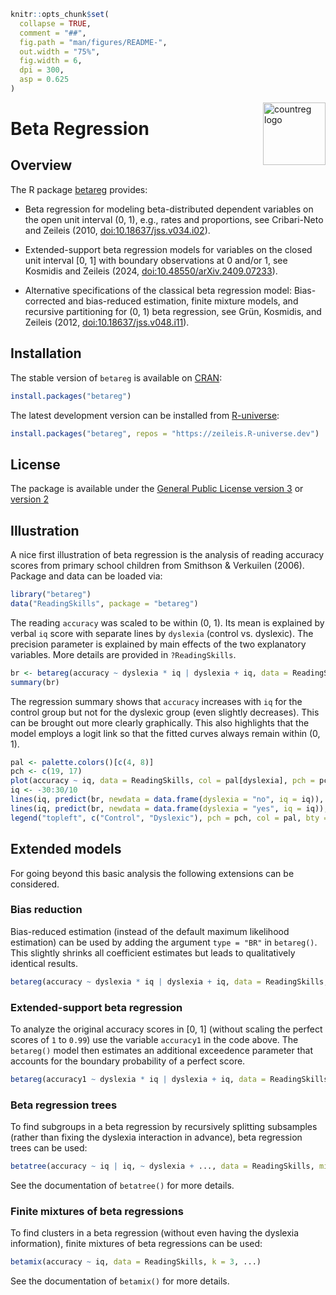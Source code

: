 <!-- README.md is generated from README.qmd via: quarto render README.qmd --to gfm -->

```r
knitr::opts_chunk$set(
  collapse = TRUE,
  comment = "##",
  fig.path = "man/figures/README-",
  out.width = "75%",
  fig.width = 6,
  dpi = 300,
  asp = 0.625
)
```

<img src="https://topmodels.R-Forge.R-project.org/betareg/betareg.png" align="right" alt="countreg logo" width="100" />

# Beta Regression

## Overview

The R package [betareg](https://topmodels.R-Forge.R-project.org/betareg/)
provides:

* Beta regression for modeling beta-distributed dependent variables on the open
  unit interval (0, 1), e.g., rates and proportions, see Cribari-Neto and Zeileis
  (2010, [doi:10.18637/jss.v034.i02](https://doi.org/10.18637/jss.v034.i02)).

* Extended-support beta regression models for variables on the closed unit
  interval [0, 1] with boundary observations at 0 and/or 1, see Kosmidis and
  Zeileis (2024, [doi:10.48550/arXiv.2409.07233](https://doi.org/10.48550/arXiv.2409.07233)).
  
* Alternative specifications of the classical beta regression model:
  Bias-corrected and bias-reduced estimation, finite mixture models, and
  recursive partitioning for (0, 1) beta regression, see Grün, Kosmidis, and
  Zeileis (2012, [doi:10.18637/jss.v048.i11](https://doi.org/10.18637/jss.v048.i11)).


## Installation

The stable version of `betareg` is available on
[CRAN](https://CRAN.R-project.org/package=betareg):

``` r
install.packages("betareg")
```

The latest development version can be installed from
[R-universe](https://zeileis.R-universe.dev/betareg):

``` r
install.packages("betareg", repos = "https://zeileis.R-universe.dev")
```


## License

The package is available under the
[General Public License version 3](https://www.gnu.org/licenses/gpl-3.0.html)
or [version 2](https://www.gnu.org/licenses/old-licenses/gpl-2.0.html)


## Illustration

A nice first illustration of beta regression is the analysis of reading accuracy
scores from primary school children from Smithson & Verkuilen (2006). Package
and data can be loaded via:

```r
library("betareg")
data("ReadingSkills", package = "betareg")
```

The reading `accuracy` was scaled to be within (0, 1). Its mean is explained
by verbal `iq` score with separate lines by `dyslexia` (control vs. dyslexic).
The precision parameter is explained by main effects of the two explanatory
variables. More details are provided in `?ReadingSkills`.

```r
br <- betareg(accuracy ~ dyslexia * iq | dyslexia + iq, data = ReadingSkills)
summary(br)
```

The regression summary shows that `accuracy` increases with `iq` for the control
group but not for the dyslexic group (even slightly decreases). This can
be brought out more clearly graphically. This also highlights that the model
employs a logit link so that the fitted curves always remain within (0, 1).

```r
pal <- palette.colors()[c(4, 8)]
pch <- c(19, 17)
plot(accuracy ~ iq, data = ReadingSkills, col = pal[dyslexia], pch = pch[dyslexia])
iq <- -30:30/10
lines(iq, predict(br, newdata = data.frame(dyslexia = "no", iq = iq)), col = pal[1], lwd = 2)
lines(iq, predict(br, newdata = data.frame(dyslexia = "yes", iq = iq)), col = pal[2], lwd = 2)
legend("topleft", c("Control", "Dyslexic"), pch = pch, col = pal, bty = "n")
```


## Extended models

For going beyond this basic analysis the following extensions can be considered.


### Bias reduction

Bias-reduced estimation (instead of the default maximum likelihood estimation) can
be used by adding the argument `type = "BR"` in `betareg()`. This slightly
shrinks all coefficient estimates but leads to qualitatively identical results.  

```r
betareg(accuracy ~ dyslexia * iq | dyslexia + iq, data = ReadingSkills, type = "BR")
```


### Extended-support beta regression

To analyze the original accuracy scores in [0, 1] (without scaling the perfect
scores of `1` to `0.99`) use the variable `accuracy1`
in the code above. The `betareg()` model then estimates an additional exceedence
parameter that accounts for the boundary probability of a perfect score.  

```r
betareg(accuracy1 ~ dyslexia * iq | dyslexia + iq, data = ReadingSkills)
```


### Beta regression trees

To find subgroups in a beta regression by recursively splitting subsamples
(rather than fixing the dyslexia interaction in advance), beta regression trees
can be used:  

```r
betatree(accuracy ~ iq | iq, ~ dyslexia + ..., data = ReadingSkills, minsize = 10)
```

See the documentation of `betatree()` for more details.


### Finite mixtures of beta regressions

To find clusters in a beta regression (without even having the dyslexia information),
finite mixtures of beta regressions can be used:  

```r
betamix(accuracy ~ iq, data = ReadingSkills, k = 3, ...)
```

See the documentation of `betamix()` for more details.
